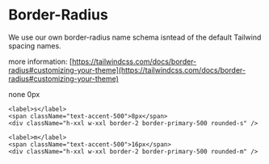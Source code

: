 
<Meta title="Design-Tokens/Border-Radius" />

# Border-Radius

We use our own border-radius name schema isntead of the default Tailwind spacing names.

more information: [https://tailwindcss.com/docs/border-radius#customizing-your-theme](https://tailwindcss.com/docs/border-radius#customizing-your-theme)

<Unstyled>
  <div className="grid w-fit grid-cols-3 gap-s rounded-s bg-base-100 p-s mumble-font-label-m">
    <label>none</label>
    <span className="text-accent-500">0px</span>
    <div className="h-xxl w-xxl rounded-none border-2 border-primary-500" />

    <label>s</label>
    <span className="text-accent-500">8px</span>
    <div className="h-xxl w-xxl border-2 border-primary-500 rounded-s" />

    <label>m</label>
    <span className="text-accent-500">16px</span>
    <div className="h-xxl w-xxl border-2 border-primary-500 rounded-m" />

  </div>
</Unstyled>
